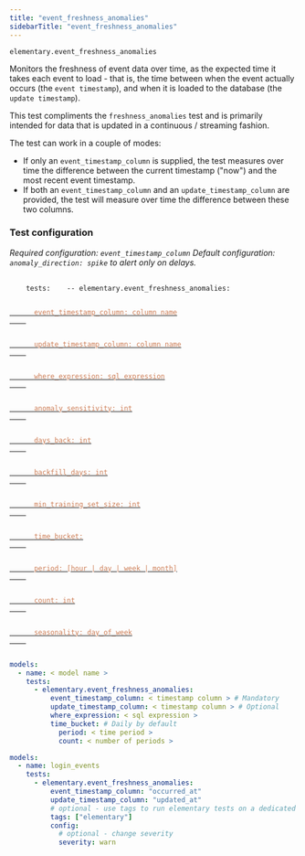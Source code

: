 ```yaml
---
title: "event_freshness_anomalies"
sidebarTitle: "event_freshness_anomalies"
---
```


`elementary.event_freshness_anomalies`

Monitors the freshness of event data over time, as the expected time it takes each event to load -
that is, the time between when the event actually occurs (the `event timestamp`), and when it is loaded to the
database (the `update timestamp`).

This test compliments the `freshness_anomalies` test and is primarily intended for data that is updated in a continuous / streaming fashion.

The test can work in a couple of modes:

- If only an `event_timestamp_column` is supplied, the test measures over time the difference between the current
  timestamp ("now") and the most recent event timestamp.
- If both an `event_timestamp_column` and an `update_timestamp_column` are provided, the test will measure over time
  the difference between these two columns.

### Test configuration

_Required configuration: `event_timestamp_column`_
_Default configuration: `anomaly_direction: spike` to alert only on delays._

<pre>
  <code>
    tests: &nbsp;&nbsp; -- elementary.event_freshness_anomalies:
    &nbsp;&nbsp;&nbsp;&nbsp;&nbsp;&nbsp;
    <a href="/guides/anomaly-detection-configuration/event_timestamp_column">
      <font color="#CD7D55">event_timestamp_column: column name</font>
    </a>
    &nbsp;&nbsp;&nbsp;&nbsp;&nbsp;&nbsp;
    <a href="/guides/anomaly-detection-configuration/update_timestamp_column">
      <font color="#CD7D55">update_timestamp_column: column name</font>
    </a>
    &nbsp;&nbsp;&nbsp;&nbsp;&nbsp;&nbsp;
    <a href="/guides/anomaly-detection-configuration/where-expression">
      <font color="#CD7D55">where_expression: sql expression</font>
    </a>
    &nbsp;&nbsp;&nbsp;&nbsp;&nbsp;&nbsp;
    <a href="/guides/anomaly-detection-configuration/anomaly-sensitivity">
      <font color="#CD7D55">anomaly_sensitivity: int</font>
    </a>
    &nbsp;&nbsp;&nbsp;&nbsp;&nbsp;&nbsp;
    <a href="/guides/anomaly-detection-configuration/days-back">
      <font color="#CD7D55">days_back: int</font>
    </a>
    &nbsp;&nbsp;&nbsp;&nbsp;&nbsp;&nbsp;
    <a href="/guides/anomaly-detection-configuration/backfill-days">
      <font color="#CD7D55">backfill_days: int</font>
    </a>
    &nbsp;&nbsp;&nbsp;&nbsp;&nbsp;&nbsp;
    <a href="/guides/anomaly-detection-configuration/min-training-set-size">
      <font color="#CD7D55">min_training_set_size: int</font>
    </a>
    &nbsp;&nbsp;&nbsp;&nbsp;&nbsp;&nbsp;
    <a href="/guides/anomaly-detection-configuration/time-bucket">
      <font color="#CD7D55">time_bucket:</font>
    </a>
    &nbsp;&nbsp;&nbsp;&nbsp;&nbsp;&nbsp;&nbsp;&nbsp;&nbsp;
    <a href="/guides/anomaly-detection-configuration/time-bucket">
      <font color="#CD7D55">period: [hour | day | week | month]</font>
    </a>
    &nbsp;&nbsp;&nbsp;&nbsp;&nbsp;&nbsp;&nbsp;&nbsp;&nbsp;
    <a href="/guides/anomaly-detection-configuration/time-bucket">
      <font color="#CD7D55">count: int</font>
    </a>
    &nbsp;&nbsp;&nbsp;&nbsp;&nbsp;&nbsp;
    <a href="/guides/anomaly-detection-configuration/seasonality">
      <font color="#CD7D55">seasonality: day_of_week</font>
    </a>
  </code>
</pre>

<RequestExample>

```yml Models
models:
  - name: < model name >
    tests:
      - elementary.event_freshness_anomalies:
          event_timestamp_column: < timestamp column > # Mandatory
          update_timestamp_column: < timestamp column > # Optional
          where_expression: < sql expression >
          time_bucket: # Daily by default
            period: < time period >
            count: < number of periods >
```

```yml Models example
models:
  - name: login_events
    tests:
      - elementary.event_freshness_anomalies:
          event_timestamp_column: "occurred_at"
          update_timestamp_column: "updated_at"
          # optional - use tags to run elementary tests on a dedicated run
          tags: ["elementary"]
          config:
            # optional - change severity
            severity: warn
```

</RequestExample>
